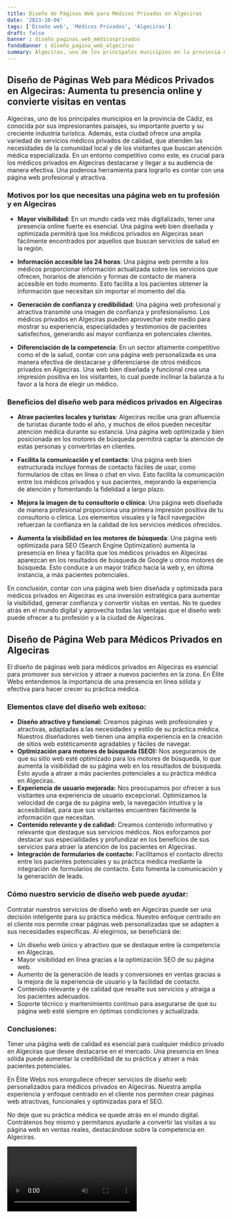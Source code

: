```yaml
---
title: Diseño de Páginas Web para Médicos Privados en Algeciras
date: '2023-10-04'
tags: ['Diseño web', 'Médicos Privados', 'Algeciras']
draft: false
banner : diseño_paginas_web_médicosprivados
fondoBanner : diseño_pagina_web_algeciras
summary: Algeciras, uno de los principales municipios en la provincia de Cádiz, es conocida por sus impresionantes paisajes, su importante puerto y su creciente industria turística. Además, esta ciudad ofrece una amplia variedad de servicios médicos privados de calidad, que atienden las necesidades de la comunidad local y de los visitantes que buscan atención médica especializada. En un entorno competitivo como este, es crucial para los médicos privados en Algeciras destacarse y llegar a su audiencia de manera efectiva. Una poderosa herramienta para lograrlo es contar con una página web profesional y atractiva.
---
```


## **Diseño de Páginas Web para Médicos Privados en Algeciras: Aumenta tu presencia online y convierte visitas en ventas**

Algeciras, uno de los principales municipios en la provincia de Cádiz, es conocida por sus impresionantes paisajes, su importante puerto y su creciente industria turística. Además, esta ciudad ofrece una amplia variedad de servicios médicos privados de calidad, que atienden las necesidades de la comunidad local y de los visitantes que buscan atención médica especializada. En un entorno competitivo como este, es crucial para los médicos privados en Algeciras destacarse y llegar a su audiencia de manera efectiva. Una poderosa herramienta para lograrlo es contar con una página web profesional y atractiva.

### **Motivos por los que necesitas una página web en tu profesión y en Algeciras**

- **Mayor visibilidad**: En un mundo cada vez más digitalizado, tener una presencia online fuerte es esencial. Una página web bien diseñada y optimizada permitirá que los médicos privados en Algeciras sean fácilmente encontrados por aquellos que buscan servicios de salud en la región.

- **Información accesible las 24 horas**: Una página web permite a los médicos proporcionar información actualizada sobre los servicios que ofrecen, horarios de atención y formas de contacto de manera accesible en todo momento. Esto facilita a los pacientes obtener la información que necesitan sin importar el momento del día.

- **Generación de confianza y credibilidad**: Una página web profesional y atractiva transmite una imagen de confianza y profesionalismo. Los médicos privados en Algeciras pueden aprovechar este medio para mostrar su experiencia, especialidades y testimonios de pacientes satisfechos, generando así mayor confianza en potenciales clientes.

- **Diferenciación de la competencia**: En un sector altamente competitivo como el de la salud, contar con una página web personalizada es una manera efectiva de destacarse y diferenciarse de otros médicos privados en Algeciras. Una web bien diseñada y funcional crea una impresión positiva en los visitantes, lo cual puede inclinar la balanza a tu favor a la hora de elegir un médico.

### **Beneficios del diseño web para médicos privados en Algeciras**

- **Atrae pacientes locales y turistas**: Algeciras recibe una gran afluencia de turistas durante todo el año, y muchos de ellos pueden necesitar atención médica durante su estancia. Una página web optimizada y bien posicionada en los motores de búsqueda permitirá captar la atención de estas personas y convertirlas en clientes.

- **Facilita la comunicación y el contacto**: Una página web bien estructurada incluye formas de contacto fáciles de usar, como formularios de citas en línea o chat en vivo. Esto facilita la comunicación entre los médicos privados y sus pacientes, mejorando la experiencia de atención y fomentando la fidelidad a largo plazo.

- **Mejora la imagen de tu consultorio o clínica**: Una página web diseñada de manera profesional proporciona una primera impresión positiva de tu consultorio o clínica. Los elementos visuales y la fácil navegación refuerzan la confianza en la calidad de los servicios médicos ofrecidos.

- **Aumenta la visibilidad en los motores de búsqueda**: Una página web optimizada para SEO (Search Engine Optimization) aumenta la presencia en línea y facilita que los médicos privados en Algeciras aparezcan en los resultados de búsqueda de Google u otros motores de búsqueda. Esto conduce a un mayor tráfico hacia la web y, en última instancia, a más pacientes potenciales.

En conclusión, contar con una página web bien diseñada y optimizada para médicos privados en Algeciras es una inversión estratégica para aumentar la visibilidad, generar confianza y convertir visitas en ventas. No te quedes atrás en el mundo digital y aprovecha todas las ventajas que el diseño web puede ofrecer a tu profesión y a la ciudad de Algeciras.

<GifSeo />

<Cta />

## Diseño de Página Web para Médicos Privados en Algeciras

El diseño de páginas web para médicos privados en Algeciras es esencial para promover sus servicios y atraer a nuevos pacientes en la zona. En Élite Webs entendemos la importancia de una presencia en línea sólida y efectiva para hacer crecer su práctica médica. 

### **Elementos clave del diseño web exitoso:**

- **Diseño atractivo y funcional:** Creamos páginas web profesionales y atractivas, adaptadas a las necesidades y estilo de su práctica médica. Nuestros diseñadores web tienen una amplia experiencia en la creación de sitios web estéticamente agradables y fáciles de navegar. 
- **Optimización para motores de búsqueda (SEO):** Nos aseguramos de que su sitio web esté optimizado para los motores de búsqueda, lo que aumenta la visibilidad de su página web en los resultados de búsqueda. Esto ayuda a atraer a más pacientes potenciales a su práctica médica en Algeciras.
- **Experiencia de usuario mejorada:** Nos preocupamos por ofrecer a sus visitantes una experiencia de usuario excepcional. Optimizamos la velocidad de carga de su página web, la navegación intuitiva y la accesibilidad, para que sus visitantes encuentren fácilmente la información que necesitan.
- **Contenido relevante y de calidad:** Creamos contenido informativo y relevante que destaque sus servicios médicos. Nos esforzamos por destacar sus especialidades y profundizar en los beneficios de sus servicios para atraer la atención de los pacientes en Algeciras.
- **Integración de formularios de contacto:** Facilitamos el contacto directo entre los pacientes potenciales y su práctica médica mediante la integración de formularios de contacto. Esto fomenta la comunicación y la generación de leads.

### **Cómo nuestro servicio de diseño web puede ayudar:**

Contratar nuestros servicios de diseño web en Algeciras puede ser una decisión inteligente para su práctica médica. Nuestro enfoque centrado en el cliente nos permite crear páginas web personalizadas que se adapten a sus necesidades específicas. Al elegirnos, se beneficiará de:

- Un diseño web único y atractivo que se destaque entre la competencia en Algeciras.
- Mayor visibilidad en línea gracias a la optimización SEO de su página web.
- Aumento de la generación de leads y conversiones en ventas gracias a la mejora de la experiencia de usuario y la facilidad de contacto.
- Contenido relevante y de calidad que resalte sus servicios y atraiga a los pacientes adecuados.
- Soporte técnico y mantenimiento continuo para asegurarse de que su página web esté siempre en óptimas condiciones y actualizada.

### **Conclusiones:**

Tener una página web de calidad es esencial para cualquier médico privado en Algeciras que desee destacarse en el mercado. Una presencia en línea sólida puede aumentar la credibilidad de su práctica y atraer a más pacientes potenciales.

En Élite Webs nos enorgullece ofrecer servicios de diseño web personalizados para médicos privados en Algeciras. Nuestra amplia experiencia y enfoque centrado en el cliente nos permiten crear páginas web atractivas, funcionales y optimizadas para el SEO.

No deje que su práctica médica se quede atrás en el mundo digital. Contrátenos hoy mismo y permítanos ayudarle a convertir las visitas a su página web en ventas reales, destacándose sobre la competencia en Algeciras.

<Video />

<CtaBot job='Médicos Privados' city='Algeciras'/>

<Gmaps query='Algeciras+españa+maps' />